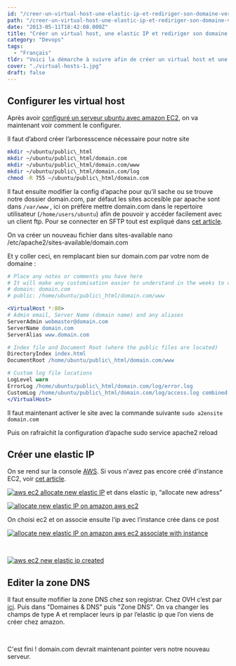 ```yaml
---
id: "/creer-un-virtual-host-une-elastic-ip-et-rediriger-son-domaine-vers-ec-deux"
path: "/creer-un-virtual-host-une-elastic-ip-et-rediriger-son-domaine-vers-ec-deux"
date: "2013-05-11T18:42:08.000Z"
title: "Créer un virtual host, une elastic IP et rediriger son domaine vers EC2"
category: "Devops"
tags: 
  - "Français"
tldr: "Voici la démarche à suivre afin de créer un virtual host et une elastic IP sur serveur ubuntu sur Amazon EC2, On va ainsi pouvoir rediriger son ancien..."
cover: "./virtual-hosts-1.jpg"
draft: false
---
```


## Configurer les virtual host

Après avoir [configuré un serveur ubuntu avec amazon EC2](/posts/configurer-un-serveur-ubuntu-en-10-min-avec-amazon-ec2-et-en-plus-cest-gratuit/ "Configurer gratuitement un serveur ubuntu en 10 min avec amazon EC2"), on va maintenant voir comment le configurer.

Il faut d’abord créer l’arboresscence nécessaire pour notre site

```bash
mkdir ~/ubuntu/public\_html
mkdir ~/ubuntu/public\_html/domain.com
mkdir ~/ubuntu/public\_html/domain.com/www
mkdir ~/ubuntu/public\_html/domain.com/log
chmod -R 755 ~/ubuntu/public\_html/domain.com
```

Il faut ensuite modifier la config d’apache pour qu’il sache ou se trouve notre dossier domain.com, par défaut les sites accesible par apache sont dans `/var/www` , ici on préfère mettre domain.com dans le repertoire utilisateur (`/home/users/ubuntu`) afin de pouvoir y accéder facilement avec un client ftp. Pour se connecter en SFTP tout est expliqué dans [cet article](/se-connecter-en-sftp-a-une-instance-ec-deux-avec-transmit/ "Se connecter en SFTP à une instance EC2 avec Transmit").

On va créer un nouveau fichier dans sites-available nano /etc/apache2/sites-available/domain.com

Et y coller ceci, en remplacant bien sur domain.com par votre nom de domaine :

```apache
# Place any notes or comments you have here
# It will make any customisation easier to understand in the weeks to come
# domain: domain.com
# public: /home/ubuntu/public\_html/domain.com/www

<VirtualHost *:80>
# Admin email, Server Name (domain name) and any aliases
ServerAdmin webmaster@domain.com
ServerName domain.com
ServerAlias www.domain.com

# Index file and Document Root (where the public files are located)
DirectoryIndex index.html
DocumentRoot /home/ubuntu/public\_html/domain.com/www

# Custom log file locations
LogLevel warn
ErrorLog /home/ubuntu/public\_html/domain.com/log/error.log
CustomLog /home/ubuntu/public\_html/domain.com/log/access.log combined
</VirtualHost>
```

Il faut maintenant activer le site avec la commande suivante `sudo a2ensite domain.com`

Puis on rafraichit la configuration d’apache sudo service apache2 reload

## Créer une elastic IP

On se rend sur la console [AWS](https://console.aws.amazon.com/ec2). Si vous n'avez pas encore créé d'instance EC2, voir [cet article](/posts/configurer-un-serveur-ubuntu-en-10-min-avec-amazon-ec2-et-en-plus-cest-gratuit/ "Configurer gratuitement un serveur ubuntu en 10 min avec amazon EC2").

[![aws ec2 allocate new elastic IP](./Screen-shot-2013-05-10-at-4.42.48-PM-624x390.png)](/posts/wp-content/uploads/2013/05/Screen-shot-2013-05-10-at-4.42.48-PM.png) et dans elastic ip, “allocate new adress”

[![allocate new elastic IP on amazon aws ec2](./Screen-shot-2013-05-10-at-4.42.55-PM-624x390.png)](/posts/wp-content/uploads/2013/05/Screen-shot-2013-05-10-at-4.42.55-PM.png)

On choisi ec2 et on associe ensuite l’ip avec l’instance crée dans ce post

[![allocate new elastic IP on amazon aws ec2 associate with instance](./Screen-shot-2013-05-10-at-4.43.18-PM-624x390.png)](/posts/wp-content/uploads/2013/05/Screen-shot-2013-05-10-at-4.43.18-PM.png)

 

[![aws ec2 new elastic ip created](./Screen-shot-2013-05-10-at-4.43.24-PM-624x390.png)](/posts/wp-content/uploads/2013/05/Screen-shot-2013-05-10-at-4.43.24-PM.png)

## Editer la zone DNS

Il faut ensuite mofifier la zone DNS chez son registrar. Chez OVH c’est par [ici](https://www.ovh.com/managerv3/). Puis dans "Domaines & DNS" puis "Zone DNS". On va changer les champs de type A et remplacer leurs ip par l’elastic ip que l’on viens de créer chez amazon.

 

C'est fini ! domain.com devrait maintenant pointer vers notre nouveau serveur.
